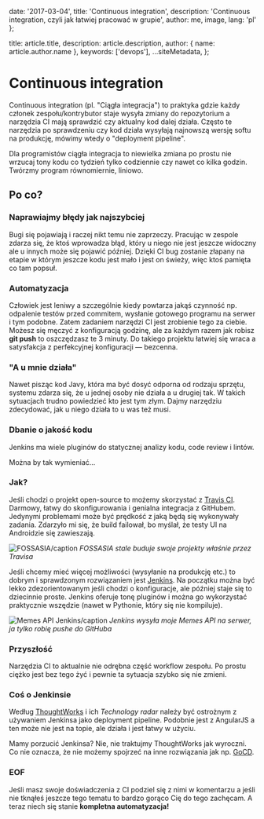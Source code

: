 
  date: '2017-03-04',
  title: 'Continuous integration',
  description:
    'Continuous integration, czyli jak łatwiej pracować w grupie',
  author: me,
  image,
  lang: 'pl'
};

  title: article.title,
  description: article.description,
  author: { name: article.author.name },
  keywords: ['devops'],
  ...siteMetadata,
};

# Continuous integration
Continuous integration (pl. "Ciągła integracja") to praktyka gdzie
każdy członek zespołu/kontrybutor staje wysyła zmiany do repozytorium a
narzędzia CI mają sprawdzić czy aktualny kod dalej działa. Często te narzędzia
po sprawdzeniu czy kod działa wysyłają najnowszą wersję softu na produkcję, mówimy
wtedy o "deployment pipeline".

Dla programistów ciągła integracja to niewielka zmiana po prostu nie wrzucaj tony
kodu co tydzień tylko codziennie czy nawet co kilka godzin. Twórzmy program
równomiernie, liniowo.

## Po co?
### Naprawiajmy błędy jak najszybciej
Bugi się pojawiają i raczej nikt temu nie zaprzeczy. Pracując w zespole
zdarza się, że ktoś wprowadza błąd, który u niego nie jest jeszcze widoczny
ale u innych może się pojawić później. Dzięki CI bug zostanie złapany na
etapie w którym jeszcze kodu jest mało i jest on świeży, więc ktoś pamięta co
tam popsuł.

### Automatyzacja
Człowiek jest leniwy a szczególnie kiedy powtarza jakąś czynność np. odpalenie testów
przed commitem, wysłanie gotowego programu na serwer i tym podobne. Zatem zadaniem
narzędzi CI jest zrobienie tego za ciebie. Możesz się męczyć z konfiguracją godzinę, ale
za każdym razem jak robisz **git push** to oszczędzasz te 3 minuty. Do takiego
projektu łatwiej się wraca a satysfakcja z perfekcyjnej konfiguracji — bezcenna.

### "A u mnie działa"
Nawet pisząc kod Javy, która ma być dosyć odporna od rodzaju sprzętu,
systemu zdarza się, że u jednej osoby nie działa a u drugiej tak. W takich sytuacjach
trudno powiedzieć kto jest tym złym. Dajmy narzędziu zdecydować, jak u niego działa
to u was też musi.

### Dbanie o jakość kodu
Jenkins ma wiele pluginów do statycznej analizy kodu, code review i lintów.

Można by tak wymieniać...

### Jak?
Jeśli chodzi o projekt open-source to możemy skorzystać z [Travis CI](travis-ci.org).
Darmowy, łatwy do skonfigurowania i genialna integracja z GitHubem. Jedynymi problemami
może być prędkość z jaką będą się wykonywały zadania. Zdarzyło mi się, że build
failował, bo myślał, że testy UI na Androidzie się zawieszają.

![FOSSASIA/caption](./fossasia.png)
*FOSSASIA stale buduje swoje projekty właśnie przez Travisa*

Jeśli chcemy mieć więcej możliwości (wysyłanie na produkcję etc.) to dobrym
i sprawdzonym rozwiązaniem jest [Jenkins](https://jenkins.io/). Na początku można
być lekko zdezorientowanym jeśli chodzi o konfiguracje, ale później staje się to
dziecinnie proste. Jenkins oferuje tonę pluginów i można go wykorzystać praktycznie
wszędzie (nawet w Pythonie, który się nie kompiluje).

![Memes API Jenkins/caption](./jenkins.png)
*Jenkins wysyła moje Memes API na serwer, ja tylko robię pushe do GitHuba*

### Przyszłość
Narzędzia CI to aktualnie nie odrębna część workflow zespołu. Po prostu ciężko
jest bez tego żyć i pewnie ta sytuacja szybko się nie zmieni.

### Coś o Jenkinsie
Według [ThoughtWorks](https://www.thoughtworks.com/radar/tools) i ich
*Technology radar* należy być ostrożnym z używaniem Jenkinsa jako deployment pipeline.
Podobnie jest z AngularJS a ten może nie jest na topie, ale działa i jest łatwy w użyciu.

Mamy porzucić Jenkinsa? Nie, nie traktujmy ThoughtWorks jak wyroczni. Co nie oznacza, że
nie możemy spojrzeć na inne rozwiązania jak np. [GoCD](https://www.gocd.io/).

### EOF
Jeśli masz swoje doświadczenia z CI podziel się z nimi w komentarzu a jeśli nie tknąłeś
jeszcze tego tematu to bardzo gorąco Cię do tego zachęcam.
A teraz niech się stanie **kompletna automatyzacja!**
